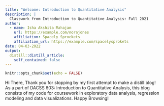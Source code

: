 ```yaml
---
title: "Welcome: Introduction to Quantitative Analysis"
description: |
  Classwork from Introduction to Quantitative Analysis: Fall 2021
author:
  - name: Isha Akshita Mahajan
    url: https://example.com/norajones
    affiliation: Spacely Sprockets
    affiliation_url: https://example.com/spacelysprokets
date: 04-03-2022
output:
  distill::distill_article:
    self_contained: false
---
```


```r
knitr::opts_chunk$set(echo = FALSE)
```

Hi There, Thank you for stopping by my first attempt to make a distill blog! 
As a part of DACSS 603: Introduction to Quantitative Analysis, this blog consists of my code for coursework in exploratory data analysis, regression modeling and data visualizations. Happy Browsing! 


